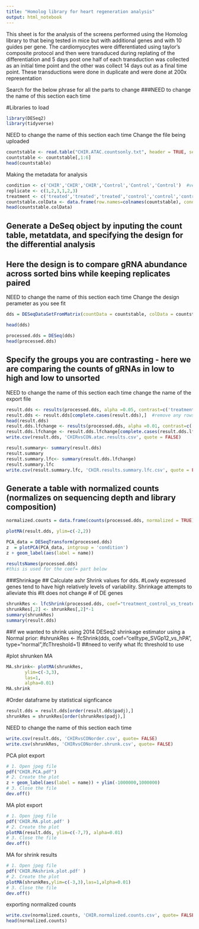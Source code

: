 ---
title: "Homolog library for heart regeneration analysis"
output: html_notebook
---

This sheet is for the analysis of the screens performed using the Homolog library to that being tested in mice but with additional genes and with 10 guides per gene. The cardiomyocytes were differentiated using taylor's composite protocol and then were transduced during replating of the differentiation and 5 days post one half of each transduction was collected as an initial time point and the other was collect 14 days out as a final time point. These transductions were done in duplicate and were done at 200x representation

Search for the below phrase for all the parts to change
###NEED to change the name of this section each time

#Libraries to load
```{r}
library(DESeq2)
library(tidyverse)
```

NEED to change the name of this section each time
Change the file being uploaded
```{r}
countstable <- read.table("CHIR.ATAC.countsonly.txt", header = TRUE, sep = "\t",row.names = 1)
countstable <- countstable[,1:6]
head(countstable)
```


Making the metadata for analysis
```{r}
condition <- c('CHIR','CHIR','CHIR','Control','Control','Control')  #vector of column names for the data frame
replicate <- c(1,2,3,1,2,3)
treatment <- c('treated','treated','treated','control','control','control')
countstable.colData <- data.frame(row.names=colnames(countstable), condition=factor(condition, levels=c('CHIR','Control')), replicate=factor(replicate, levels=c(1,2,3)), treatment=factor(treatment, levels=c('treated','control')))
head(countstable.colData)
```





## Generate a DeSeq object by inputing the count table, metatdata, and specifying the design for the differential analysis
## Here the design is to compare gRNA abundance across sorted bins while keeping replicates paired
NEED to change the name of this section each time 
Change the design perameter as you see fit
```{r}

dds = DESeqDataSetFromMatrix(countData = countstable, colData = countstable.colData, design=~replicate +treatment)

head(dds)
```



```{r}
processed.dds = DESeq(dds)
head(processed.dds)
```



## Specify the groups you are contrasting - here we are comparing the counts of gRNAs in low to high and low to unsorted 
NEED to change the name of this section each time
change the name of the export file
```{r}
result.dds <- results(processed.dds, alpha =0.05, contrast=c('treatment','treated','control'))
result.dds <- result.dds[complete.cases(result.dds),]  #remove any rows with NA
head(result.dds)
result.dds.lfchange <- results(processed.dds, alpha =0.01, contrast=c('treatment','treated','control'))
result.dds.lfchange <- result.dds.lfchange[complete.cases(result.dds.lfchange),]  #remove any rows with NA
write.csv(result.dds, 'CHIRvsCON.atac.results.csv', quote = FALSE)
```

```{r}
result.summary<- summary(result.dds)
result.summary
result.summary.lfc<- summary(result.dds.lfchange)
result.summary.lfc
write.csv(result.summary.lfc, 'CHIR.results.summary.lfc.csv', quote = FALSE)
```


## Generate a table with normalized counts (normalizes on sequencing depth and library composition)

```{r}
normalized.counts = data.frame(counts(processed.dds, normalized = TRUE))

plotMA(result.dds, ylim=c(-2,2))

PCA_data = DESeqTransform(processed.dds)
z  = plotPCA(PCA_data, intgroup = 'condition')
z + geom_label(aes(label = name))
```



```{r}
resultsNames(processed.dds)
#this is used for the coef= part below
```

###Shrinkage 
## Calculate ashr Shrink values for dds.
#Lowly expressed genes tend to have high relatively levels of variability. Shrinkage attempts to alleviate this
#It does not change # of DE genes

```{r}
shrunkRes <- lfcShrink(processed.dds, coef="treatment_control_vs_treated", type="ashr")
shrunkRes[,2] <- shrunkRes[,2]*-1
summary(shrunkRes)
summary(result.dds)
```
##if we wanted to shrink using 2014 DESeq2 shrinkage estimator using a Normal prior:
#shrunkRes <- lfcShrink(dds, coef="celltype_SVGp12_vs_hPA", type="normal",lfcThreshold=1) ##need to verify what lfc threshold to use


#plot shrunken MA
```{r}
MA.shrink<- plotMA(shrunkRes,
       ylim=c(-3,3),
       las=1,
       alpha=0.01)
MA.shrink
```




#Order dataframe by statistical signficance
```{r}
result.dds = result.dds[order(result.dds$padj),]
shrunkRes = shrunkRes[order(shrunkRes$padj),]

```

NEED to change the name of this section each time
```{r}
write.csv(result.dds, 'CHIRvsCONorder.csv', quote= FALSE)
write.csv(shrunkRes, 'CHIRvsCONorder.shrunk.csv', quote= FALSE)

```

PCA plot export
```{r}
# 1. Open jpeg file
pdf("CHIR.PCA.pdf")
# 2. Create the plot
z + geom_label(aes(label = name)) + ylim(-1000000,1000000)
# 3. Close the file
dev.off()
```
MA plot export
```{r}
# 1. Open jpeg file
pdf('CHIR.MA.plot.pdf' )
# 2. Create the plot
plotMA(result.dds, ylim=c(-7,7), alpha=0.01)
# 3. Close the file
dev.off()
```


MA for shrink results
```{r}
# 1. Open jpeg file
pdf('CHIR.MAshrink.plot.pdf' )
# 2. Create the plot
plotMA(shrunkRes,ylim=c(-3,3),las=1,alpha=0.01)
# 3. Close the file
dev.off()
```
exporting normalized counts
```{r}
write.csv(normalized.counts, 'CHIR.normalized.counts.csv', quote= FALSE)
head(normalized.counts)
```

```{r}

```



